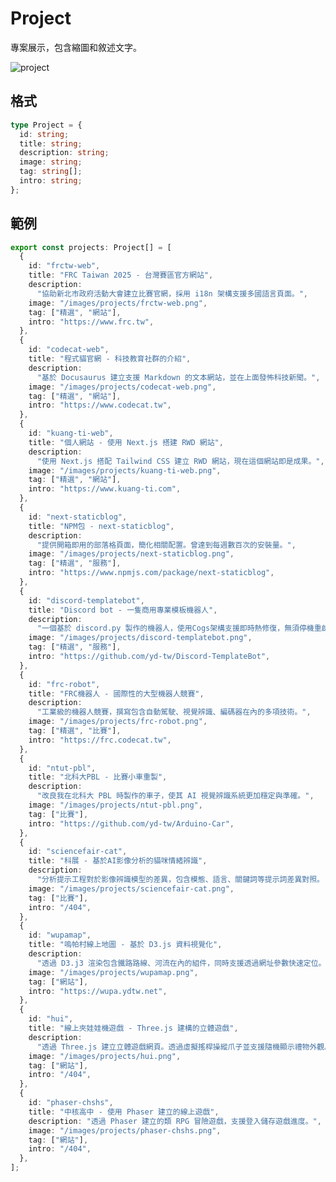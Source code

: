 # Project

專案展示，包含縮圖和敘述文字。

![project](/project.png)

## 格式

```ts
type Project = {
  id: string;
  title: string;
  description: string;
  image: string;
  tag: string[];
  intro: string;
};
```

## 範例

```ts
export const projects: Project[] = [
  {
    id: "frctw-web",
    title: "FRC Taiwan 2025 - 台灣賽區官方網站",
    description:
      "協助新北市政府活動大會建立比賽官網，採用 i18n 架構支援多國語言頁面。",
    image: "/images/projects/frctw-web.png",
    tag: ["精選", "網站"],
    intro: "https://www.frc.tw",
  },
  {
    id: "codecat-web",
    title: "程式貓官網 - 科技教育社群的介紹",
    description:
      "基於 Docusaurus 建立支援 Markdown 的文本網站，並在上面發怖科技新聞。",
    image: "/images/projects/codecat-web.png",
    tag: ["精選", "網站"],
    intro: "https://www.codecat.tw",
  },
  {
    id: "kuang-ti-web",
    title: "個人網站 - 使用 Next.js 搭建 RWD 網站",
    description:
      "使用 Next.js 搭配 Tailwind CSS 建立 RWD 網站，現在這個網站即是成果。",
    image: "/images/projects/kuang-ti-web.png",
    tag: ["精選", "網站"],
    intro: "https://www.kuang-ti.com",
  },
  {
    id: "next-staticblog",
    title: "NPM包 - next-staticblog",
    description:
      "提供開箱即用的部落格頁面，簡化相關配置。曾達到每週數百次的安裝量。",
    image: "/images/projects/next-staticblog.png",
    tag: ["精選", "服務"],
    intro: "https://www.npmjs.com/package/next-staticblog",
  },
  {
    id: "discord-templatebot",
    title: "Discord bot - 一隻商用專業模板機器人",
    description:
      "一個基於 discord.py 製作的機器人，使用Cogs架構支援即時熱修復，無須停機重啟。",
    image: "/images/projects/discord-templatebot.png",
    tag: ["精選", "服務"],
    intro: "https://github.com/yd-tw/Discord-TemplateBot",
  },
  {
    id: "frc-robot",
    title: "FRC機器人 - 國際性的大型機器人競賽",
    description:
      "工業級的機器人競賽，撰寫包含自動駕駛、視覺辨識、編碼器在內的多項技術。",
    image: "/images/projects/frc-robot.png",
    tag: ["精選", "比賽"],
    intro: "https://frc.codecat.tw",
  },
  {
    id: "ntut-pbl",
    title: "北科大PBL - 比賽小車重製",
    description:
      "改良我在北科大 PBL 時製作的車子，使其 AI 視覺辨識系統更加穩定與準確。",
    image: "/images/projects/ntut-pbl.png",
    tag: ["比賽"],
    intro: "https://github.com/yd-tw/Arduino-Car",
  },
  {
    id: "sciencefair-cat",
    title: "科展 - 基於AI影像分析的貓咪情緒辨識",
    description:
      "分析提示工程對於影像辨識模型的差異，包含模態、語言、關鍵詞等提示詞差異對照。",
    image: "/images/projects/sciencefair-cat.png",
    tag: ["比賽"],
    intro: "/404",
  },
  {
    id: "wupamap",
    title: "嗚帕村線上地圖 - 基於 D3.js 資料視覺化",
    description:
      "透過 D3.j3 渲染包含鐵路路線、河流在內的組件，同時支援透過網址參數快速定位。",
    image: "/images/projects/wupamap.png",
    tag: ["網站"],
    intro: "https://wupa.ydtw.net",
  },
  {
    id: "hui",
    title: "線上夾娃娃機遊戲 - Three.js 建構的立體遊戲",
    description:
      "透過 Three.js 建立立體遊戲網頁。透過虛擬搖桿操縱爪子並支援隨機顯示禮物外觀。",
    image: "/images/projects/hui.png",
    tag: ["網站"],
    intro: "/404",
  },
  {
    id: "phaser-chshs",
    title: "中核高中 - 使用 Phaser 建立的線上遊戲",
    description: "透過 Phaser 建立的類 RPG 冒險遊戲，支援登入儲存遊戲進度。",
    image: "/images/projects/phaser-chshs.png",
    tag: ["網站"],
    intro: "/404",
  },
];
```
